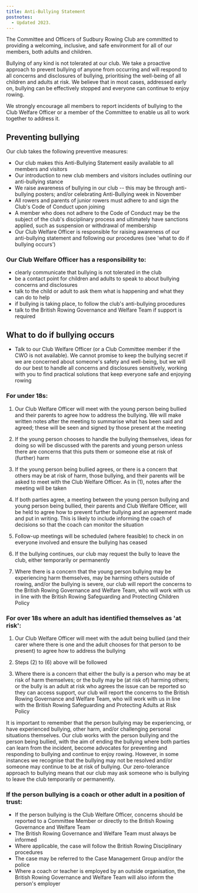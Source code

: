 ```yaml
---
title: Anti-Bullying Statement
postnotes:
  - Updated 2023.
---
```


The Committee and Officers of Sudbury Rowing Club are committed to providing a
welcoming, inclusive, and safe environment for all of our members, both adults
and children.

Bullying of any kind is not tolerated at our club. We take a proactive approach
to prevent bullying of anyone from occurring and will respond to all concerns
and disclosures of bullying, prioritising the well-being of all children and
adults at risk. We believe that in most cases, addressed early on, bullying can
be effectively stopped and everyone can continue to enjoy rowing.

We strongly encourage all members to report incidents of bullying to the Club
Welfare Officer or a member of the Committee to enable us all to work together
to address it.

## Preventing bullying

Our club takes the following preventive measures:

- Our club makes this Anti-Bullying Statement easily available to all members
  and visitors
- Our introduction to new club members and visitors includes outlining our
  anti-bullying stance
- We raise awareness of bullying in our club -- this may be through anti-bullying
  posters; and/or celebrating Anti-Bullying week in November
- All rowers and parents of junior rowers must adhere to and sign the Club's
  Code of Conduct upon joining
- A member who does not adhere to the Code of Conduct may be the subject of the
  club's disciplinary process and ultimately have sanctions applied, such as
  suspension or withdrawal of membership
- Our Club Welfare Officer is responsible for raising awareness of our
  anti-bullying statement and following our procedures (see 'what to do if
  bullying occurs')

### Our Club Welfare Officer has a responsibility to:

- clearly communicate that bullying is not tolerated in the club
- be a contact point for children and adults to speak to about bullying concerns
  and disclosures
- talk to the child or adult to ask them what is happening and what they can do
  to help
- if bullying is taking place, to follow the club's anti-bullying procedures
- talk to the British Rowing Governance and Welfare Team if support is required

## What to do if bullying occurs

- Talk to our Club Welfare Officer (or a Club Committee member if the CWO is not
  available). We cannot promise to keep the bullying secret if we are concerned
  about someone's safety and well-being, but we will do our best to handle all
  concerns and disclosures sensitively, working with you to find practical
  solutions that keep everyone safe and enjoying rowing

### For under 18s:

1. Our Club Welfare Officer will meet with the young person being bullied and
   their parents to agree how to address the bullying. We will make written
   notes after the meeting to summarise what has been said and agreed; these
   will be seen and signed by those present at the meeting

2. If the young person chooses to handle the bullying themselves, ideas for
   doing so will be discussed with the parents and young person unless there are
   concerns that this puts them or someone else at risk of (further) harm

3. If the young person being bullied agrees, or there is a concern that others
   may be at risk of harm, those bullying, and their parents will be asked to
   meet with the Club Welfare Officer. As in (1), notes after the meeting will
   be taken

4. If both parties agree, a meeting between the young person bullying and young
   person being bullied, their parents and Club Welfare Officer, will be held to
   agree how to prevent further bullying and an agreement made and put in
   writing. This is likely to include informing the coach of decisions so that
   the coach can monitor the situation

5. Follow-up meetings will be scheduled (where feasible) to check in on everyone
   involved and ensure the bullying has ceased

6. If the bullying continues, our club may request the bully to leave the club,
   either temporarily or permanently

7. Where there is a concern that the young person bullying may be experiencing
   harm themselves, may be harming others outside of rowing, and/or the bullying
   is severe, our club will report the concerns to the British Rowing Governance
   and Welfare Team, who will work with us in line with the British Rowing
   Safeguarding and Protecting Children Policy

### For over 18s where an adult has identified themselves as 'at risk':

1. Our Club Welfare Officer will meet with the adult being bullied (and their
   carer where there is one and the adult chooses for that person to be present)
   to agree how to address the bullying

2. Steps (2) to (6) above will be followed

3. Where there is a concern that either the bully is a person who may be at risk
   of harm themselves; or the bully may be (at risk of) harming others; or the
   bully is an adult at risk who agrees the issue can be reported so they can
   access support, our club will report the concerns to the British Rowing
   Governance and Welfare Team, who will work with us in line with the British
   Rowing Safeguarding and Protecting Adults at Risk Policy

It is important to remember that the person bullying may be experiencing, or
have experienced bullying, other harm, and/or challenging personal situations
themselves. Our club works with the person bullying and the person being
bullied, with the aim of ending the bullying where both parties can learn from
the incident, become advocates for preventing and responding to bullying and
continue to enjoy rowing. However, in some instances we recognise that the
bullying may not be resolved and/or someone may continue to be at risk of
bullying. Our zero-tolerance approach to bullying means that our club may ask
someone who is bullying to leave the club temporarily or permanently.

### If the person bullying is a coach or other adult in a position of trust:

- If the person bullying is the Club Welfare Officer, concerns should be
  reported to a Committee Member or directly to the British Rowing Governance
  and Welfare Team
- The British Rowing Governance and Welfare Team must always be informed
- Where applicable, the case will follow the British Rowing Disciplinary
  procedures
- The case may be referred to the Case Management Group and/or the police
- Where a coach or teacher is employed by an outside organisation, the British
  Rowing Governance and Welfare Team will also inform the person's employer

